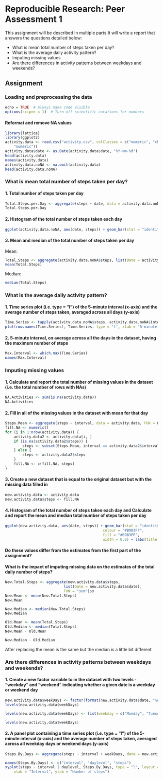 Reproducible Research: Peer Assessment 1
========================================================

This assignment will be described in multiple parts.It will write a report that answers the questions detailed below:

+ What is mean total number of steps taken per day?
+ What is the average daily activity pattern?
+ Imputing missing values
+ Are there differences in activity patterns between weekdays and weekends?

Assignment
----------

### Loading and preprocessing the data

```r
echo = TRUE  # Always make code visible
options(scipen = 1)  # Turn off scientific notations for numbers
```

#### Reformat and remove NA values

```r
library(lattice)
library(ggplot2)
activity.data <- read.csv("activity.csv", colClasses = c("numeric", "character", 
    "numeric"))
activity.data$date <- as.Date(activity.data$date, "%Y-%m-%d")
head(activity.data)
names(activity.data)
activity.data.noNA <- na.omit(activity.data)
head(activity.data.noNA)

```

### What is mean total number of steps taken per day?

#### 1. Total number of steps taken per day

```r
Total.Steps.per.Day <- aggregate(steps ~ date, data = activity.data.noNA, sum)
Total.Steps.per.Day

```

#### 2. Histogram of the total number of steps taken each day

```r
ggplot(activity.data.noNA, aes(date, steps)) + geom_bar(stat = "identity", colour = "#00C0AF", fill = "#00C0AF", width = .6) + labs(title = "Histogram of Total Number of Steps Taken Each Day", x = "Date", y = "Total number of steps")

```

#### 3. Mean and median of the total number of steps taken per day

Mean:
```r
Total.Steps <- aggregate(activity.data.noNA$steps, list(Date = activity.data.noNA$date), FUN = "sum")$x
mean(Total.Steps)

```

Median:
```r
median(Total.Steps)
```

### What is the average daily activity pattern?

#### 1. Time series plot (i.e. type = "l") of the 5-minute interval (x-axis) and the average number of steps taken, averaged across all days (y-axis)

```r
Time.Series <- tapply(activity.data.noNA$steps, activity.data.noNA$interval, mean)
plot(row.names(Time.Series), Time.Series, type = "l", xlab = "5-minute interval", ylab = "Average across all Days", main = "Average number of steps taken",     col = "#E58700")

```

#### 2. 5-minute interval, on average across all the days in the dataset, having the maximum number of steps

```r
Max.Interval <- which.max(Time.Series)
names(Max.Interval)

```

### Imputing missing values

#### 1. Calculate and report the total number of missing values in the dataset (i.e. the total number of rows with NAs)

```r
NA.Activities <- sum(is.na(activity.data))
NA.Activities
```

#### 2. Fill in all of the missing values in the dataset with mean for that day
```r
Steps.Mean <- aggregate(steps ~ interval, data = activity.data, FUN = mean)
fill.NA <- numeric()
for (i in 1:nrow(activity.data)) {
    activity.data2 <- activity.data[i, ]
    if (is.na(activity.data2$steps)) {
        steps <- subset(Steps.Mean, interval == activity.data2$interval)$steps
    } else {
        steps <- activity.data2$steps
    }
    fill.NA <- c(fill.NA, steps)
}
```

#### 3. Create a new dataset that is equal to the original dataset but with the missing data filled in

```r
new.activity.data <- activity.data
new.activity.data$steps <- fill.NA
```


#### 4. Histogram of the total number of steps taken each day and Calculate and report the mean and median total number of steps taken per day

```r
ggplot(new.activity.data, aes(date, steps)) + geom_bar(stat = "identity",
                                             colour = "#B983FF",
                                             fill = "#B983FF",
                                             width = 0.6) + labs(title = "Histogram of Total Number of Steps Taken Each Day (no missing data)", x = "Date", y = "Total number of steps")

```

#### Do these values differ from the estimates from the first part of the assignment?

#### What is the impact of imputing missing data on the estimates of the total daily number of steps?


```r
New.Total.Steps <- aggregate(new.activity.data$steps, 
                           list(Date = new.activity.data$date), 
                           FUN = "sum")$x
New.Mean <- mean(New.Total.Steps)
New.Mean

New.Median <- median(New.Total.Steps)
New.Median

Old.Mean <- mean(Total.Steps)
Old.Median <- median(Total.Steps)
New.Mean - Old.Mean

New.Median - Old.Median
```

After replacing the mean is the same but the median is a little bit different


### Are there differences in activity patterns between weekdays and weekends?

#### 1. Create a new factor variable to in the dataset with two levels - "weekday" and "weekend" indicating whether a given date is a weekday or weekend day

```r
new.activity.data$weekDays <- factor(format(new.activity.data$date, "%A"))
levels(new.activity.data$weekDays)

levels(new.activity.data$weekDays) <- list(weekday = c("Monday", "Tuesday",                                      "Wednesday", "Thursday", "Friday"), weekend = c("Saturday", "Sunday"))

levels(new.activity.data$weekDays)

```

#### 2. A panel plot containing a time series plot (i.e. type = "l") of the 5-minute interval (x-axis) and the average number of steps taken, averaged across all weekday days or weekend days (y-axis)

```r
Steps.By.Days <- aggregate(steps ~ interval + weekDays, data = new.activity.data, mean)

names(Steps.By.Days) <- c("interval", "daylevel", "steps")
xyplot(steps ~ interval | daylevel, Steps.By.Days, type = "l", layout = c(1, 2), 
    xlab = "Interval", ylab = "Number of steps")

```
